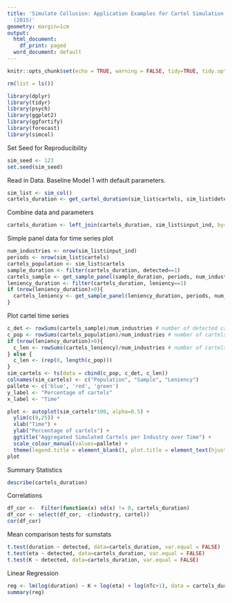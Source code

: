 ```yaml
---
title: 'Simulate Collusion: Application Examples for Cartel Simulation based on Harrington/Chang
  (2015)'
geometry: margin=1cm
output:
  html_document:
    df_print: paged
  word_document: default
---
```

```r
knitr::opts_chunk$set(echo = TRUE, warning = FALSE, tidy=TRUE, tidy.opts = list(width.cutoff=80))
```
```r
rm(list = ls())
```

```r
library(dplyr)
library(tidyr)
library(psych)
library(ggplot2)
library(ggfortify) 
library(forecast)
library(simcol)
```

Set Seed for Reproducibility
```r
sim_seed <- 123
set.seed(sim_seed)
```

Read in Data. Baseline Model 1 with default parameters.
```r
sim_list <- sim_col()
cartels_duration <- get_cartel_duration(sim_list$cartels, sim_list$detection, sim_list$leniency)
```

Combine data and parameters
```r
cartels_duration <- left_join(cartels_duration, sim_list$input_ind, by="industry")
```

Simple panel data for time series plot
```r
num_industries <- nrow(sim_list$input_ind)
periods <- nrow(sim_list$cartels)
cartels_population <- sim_list$cartels
sample_duration <- filter(cartels_duration, detected==1)
cartels_sample <- get_sample_panel(sample_duration, periods, num_industries)
leniency_duration <- filter(cartels_duration, leniency==1)
if (nrow(leniency_duration)>0){
  cartels_leniency <- get_sample_panel(leniency_duration, periods, num_industries)
}
```

Plot cartel time series
```r
c_det <- rowSums(cartels_sample)/num_industries # number of detected cartels / number of industries
c_pop <- rowSums(cartels_population)/num_industries # number of cartels / number of industries
if (nrow(leniency_duration)>0){
  c_len <- rowSums(cartels_leniency)/num_industries # number of cartels / number of industries
} else {
  c_len <- (rep(0, length(c_pop)))
}
sim_cartels <- ts(data = cbind(c_pop, c_det, c_len))
colnames(sim_cartels) <- c("Population", "Sample", "Leniency")
pallete <- c('blue', 'red', 'green')
y_label <- "Percentage of cartels"
x_label <- "Time"

plot <- autoplot(sim_cartels*100, alpha=0.5) +
  ylim(c(0,25)) +
  xlab("Time") +
  ylab("Percentage of cartels") +
  ggtitle("Aggregated Simulated Cartels per Industry over Time") +
  scale_colour_manual(values=pallete) + 
  theme(legend.title = element_blank(), plot.title = element_text(hjust = 0.5))
plot
```
Summary Statistics
```r
describe(cartels_duration)
```

Correlations
```r
df_cor <-  Filter(function(x) sd(x) != 0, cartels_duration)
df_cor <- select(df_cor, -c(industry, cartel))
cor(df_cor)
```
Mean comparison tests for sumstats
```r
t.test(duration ~ detected, data=cartels_duration, var.equal = FALSE)
t.test(eta ~ detected, data=cartels_duration, var.equal = FALSE)
t.test(K ~ detected, data=cartels_duration, var.equal = FALSE)
```

Linear Regression
```r
reg <- lm(log(duration) ~ K + log(eta) + log(nTc+1), data = cartels_duration)
summary(reg)
```
